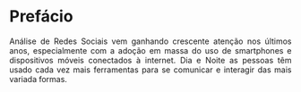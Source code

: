 ```{=html}
<style>
body{text-align: justify}
</style>
```


::: progress
::: {.progress-bar style="width: 100%;"}
:::
:::




# Prefácio {.unnumbered}

Análise de Redes Sociais vem ganhando crescente atenção nos últimos anos, especialmente com a adoção em massa do uso de smartphones e dispositivos móveis conectados à internet. Dia e Noite as pessoas têm usado cada vez mais ferramentas para se comunicar e interagir das mais variada formas. 



::: progress
::: {.progress-bar style="width: 100%;"}
:::
:::
